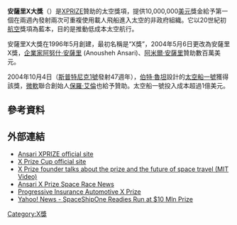 {{Infobox award
| name           = Ansari X Prize
| current_awards =
| image          = 
| imagesize      =
| alt            = SpaceShipOne in flight
| caption        = The winning [[spaceplane|spaceplane]] [[SpaceShipOne|SpaceShipOne]] in flight
| description    = "第一個在兩​​週內發射兩次可重複使用載人飛船進入太空" <ref name="xprize">{{cite web|title=Ansari X Prize|url=http://space.xprize.org/ansari-x-prize|accessdate=2010-09-15|archiveurl=https://web.archive.org/web/20100923001722/http://space.xprize.org/ansari-x-prize|archivedate=2010-09-23|deadurl=yes}}</ref>
| presenter      = [[XPRIZE|XPRIZE]]
| country        = 全球
| location       =
| reward         = [[美元|美元]]10,000,000<ref name="xprize" />
| year           =
| year2          = 2004年10月4日
| winner         = [[Scaled_Composites|Scaled Composites]]
| website        = [http://ansari.xprize.org ansari.xprize.org]
}}

'''安薩里X大獎'''（{{lang-en|Ansari X Prize}}）是[[XPRIZE|XPRIZE]]贊助的太空獎項，提供10,000,000[[美元|美元]]獎金給予第一個在兩​​週內發射兩次可重複使用載人飛船進入太空的非政府組織。它以20世紀初[[航空|航空]]獎項為藍本，目的是推動低成本太空航行。

安薩里X大獎在1996年5月創建，最初名稱是“X獎”，2004年5月6日更改為安薩里X獎，[[企業家|企業家]][[阿努什·安薩里|阿努什·安薩里]] (Anousheh Ansari)、[[阿米爾·安薩里|阿米爾·安薩里]]贊助數百萬美元。

2004年10月4日（[[斯普特尼克1號|斯普特尼克1號]]發射47週年），[[伯特·魯坦|伯特·魯坦]]設計的[[太空船一號|太空船一號]]獲得該獎，[[微軟|微軟]]聯合創始人[[保羅·艾倫|保羅·艾倫]]也給予贊助。太空船一號投入成本超過1億美元。

==參考資料==
{{Reflist}}

==外部連結==
{{External links|date=December 2014}}
* [http://ansari.xprize.org Ansari XPRIZE official site] {{Wayback|url=http://ansari.xprize.org/ |date=20140913175417 }}
* [https://web.archive.org/web/20080512001234/http://www.xprize.org/space/x-prize-cup X Prize Cup official site]
* [https://web.archive.org/web/20060913222925/http://mitworld.mit.edu/video/331/ X Prize founder talks about the prize and the future of space travel (MIT Video)]
* [https://web.archive.org/web/20160603224146/http://www.xprizenews.org/ Ansari X Prize Space Race News]
* [http://auto.xprize.org/ Progressive Insurance Automotive X Prize] {{Wayback|url=http://auto.xprize.org/ |date=20081010161118 }}
* [https://web.archive.org/web/20050415190051/http://story.news.yahoo.com/news?tmpl=story&u=%2Fnm%2F20040727%2Fsc_nm%2Fspace_prize_dc Yahoo! News - SpaceShipOne Readies Run at $10 Mln Prize]

{{Space tourism}}


[[Category:X獎|Category:X獎]]